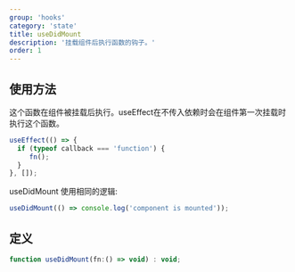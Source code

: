 ```yaml
---
group: 'hooks'
category: 'state'
title: useDidMount
description: '挂载组件后执行函数的钩子。'
order: 1
---
```


## 使用方法

这个函数在组件被挂载后执行。useEffect在不传入依赖时会在组件第一次挂载时执行这个函数。

```js
useEffect(() => {
  if (typeof callback === 'function') {
     fn();
  }
}, []);
```

useDidMount 使用相同的逻辑:

```js
useDidMount(() => console.log('component is mounted'));
```

## 定义

```js
function useDidMount(fn:() => void) : void;
```
